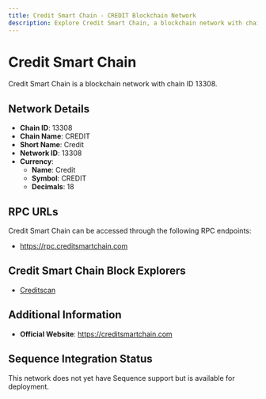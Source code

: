 ```yaml
--- 
title: Credit Smart Chain - CREDIT Blockchain Network
description: Explore Credit Smart Chain, a blockchain network with chain ID 13308. Learn about its native currency, Credit, and how to interact with the network.
---
```


# Credit Smart Chain

Credit Smart Chain is a blockchain network with chain ID 13308.

## Network Details

- **Chain ID**: 13308
- **Chain Name**: CREDIT
- **Short Name**: Credit
- **Network ID**: 13308
- **Currency**: 
  - **Name**: Credit
  - **Symbol**: CREDIT
  - **Decimals**: 18

## RPC URLs

Credit Smart Chain can be accessed through the following RPC endpoints:

- https://rpc.creditsmartchain.com

## Credit Smart Chain Block Explorers

- [Creditscan](https://scan.creditsmartchain.com)

## Additional Information

- **Official Website**: https://creditsmartchain.com

## Sequence Integration Status

This network does not yet have Sequence support but is available for deployment.
